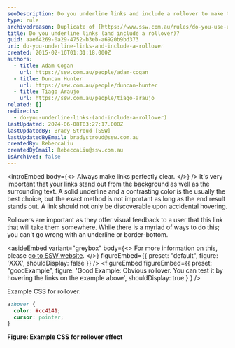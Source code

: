 ```yaml
---
seoDescription: Do you underline links and include a rollover to make them stand out from the background and surrounding text?
type: rule
archivedreason: Duplicate of [https://www.ssw.com.au/rules/do-you-use-underlines-only-on-links](/rules/do-you-use-underlines-only-on-links)
title: Do you underline links (and include a rollover)?
guid: aaef4269-0a29-4752-b3eb-a6920b9bd373
uri: do-you-underline-links-and-include-a-rollover
created: 2015-02-16T01:31:18.000Z
authors:
  - title: Adam Cogan
    url: https://ssw.com.au/people/adam-cogan
  - title: Duncan Hunter
    url: https://ssw.com.au/people/duncan-hunter
  - title: Tiago Araujo
    url: https://ssw.com.au/people/tiago-araujo
related: []
redirects:
  - do-you-underline-links-(and-include-a-rollover)
lastUpdated: 2024-06-08T03:27:17.000Z
lastUpdatedBy: Brady Stroud [SSW]
lastUpdatedByEmail: bradystroud@ssw.com.au
createdBy: RebeccaLiu
createdByEmail: RebeccaLiu@ssw.com.au
isArchived: false
---
```


<introEmbed
  body={<>
Always make links perfectly clear.
  </>}
/>
It's very important that your links stand out from the background as well as the surrounding text. A solid underline and a contrasting color is the usually the best choice, but the exact method is not important as long as the end result stands out. A link should not only be discoverable upon accidental hovering.

Rollovers are important as they offer visual feedback to a user that this link that will take them somewhere. While there is a myriad of ways to do this; you can't go wrong with an underline or border-bottom.

<asideEmbed
  variant="greybox"
  body={<>
    For more information on this, please [go to SSW website](https://www.ssw.com.au/).
  </>}
  figureEmbed={{
    preset: "default",
    figure: 'XXX',
    shouldDisplay: false
  }}
/>
<figureEmbed figureEmbed={{
  preset: "goodExample",
  figure: 'Good Example: Obvious rollover. You can test it by hovering the links on the example above',
  shouldDisplay: true
} } />


Example CSS for rollover:

```css
a:hover {
  color: #cc4141;
  cursor: pointer;
}
```

**Figure: Example CSS for rollover effect**
